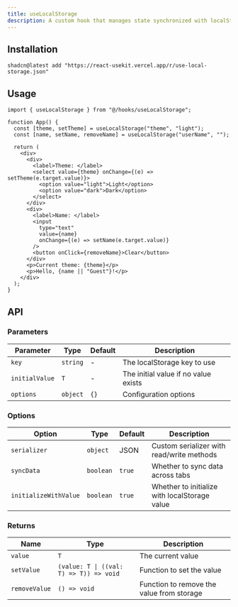 ```yaml
---
title: useLocalStorage
description: A custom hook that manages state synchronized with localStorage.
---
```


## Installation

```package-install
shadcn@latest add "https://react-usekit.vercel.app/r/use-local-storage.json"
```

## Usage

```tsx
import { useLocalStorage } from "@/hooks/useLocalStorage";

function App() {
  const [theme, setTheme] = useLocalStorage("theme", "light");
  const [name, setName, removeName] = useLocalStorage("userName", "");

  return (
    <div>
      <div>
        <label>Theme: </label>
        <select value={theme} onChange={(e) => setTheme(e.target.value)}>
          <option value="light">Light</option>
          <option value="dark">Dark</option>
        </select>
      </div>
      <div>
        <label>Name: </label>
        <input
          type="text"
          value={name}
          onChange={(e) => setName(e.target.value)}
        />
        <button onClick={removeName}>Clear</button>
      </div>
      <p>Current theme: {theme}</p>
      <p>Hello, {name || "Guest"}!</p>
    </div>
  );
}
```

## API

### Parameters

| Parameter      | Type     | Default | Description                          |
| -------------- | -------- | ------- | ------------------------------------ |
| `key`          | `string` | -       | The localStorage key to use          |
| `initialValue` | `T`      | -       | The initial value if no value exists |
| `options`      | `object` | `{}`    | Configuration options                |

### Options

| Option                | Type      | Default | Description                                   |
| --------------------- | --------- | ------- | --------------------------------------------- |
| `serializer`          | `object`  | JSON    | Custom serializer with read/write methods     |
| `syncData`            | `boolean` | `true`  | Whether to sync data across tabs              |
| `initializeWithValue` | `boolean` | `true`  | Whether to initialize with localStorage value |

### Returns

| Name          | Type                                    | Description                               |
| ------------- | --------------------------------------- | ----------------------------------------- |
| `value`       | `T`                                     | The current value                         |
| `setValue`    | `(value: T \| ((val: T) => T)) => void` | Function to set the value                 |
| `removeValue` | `() => void`                            | Function to remove the value from storage |

